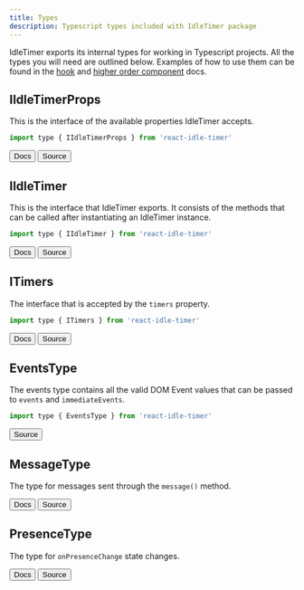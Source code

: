 ```yaml
---
title: Types
description: Typescript types included with IdleTimer package
---
```


IdleTimer exports its internal types for working in Typescript projects. All the types you will need are outlined below. Examples of how to use them can be found in the [hook](/docs/api/use-idle-timer) and [higher order component](/docs/api/with-idle-timer) docs.

## IIdleTimerProps

This is the interface of the available properties IdleTimer accepts.

```js
import type { IIdleTimerProps } from 'react-idle-timer'
```

<ButtonGroup>
  <Button as='a' href='/docs/api/props'>Docs</Button>
  <Button as='a' href='https://github.com/supremetechnopriest/react-idle-timer/blob/master/src/types/IIdleTimerProps.ts'>Source</Button>
</ButtonGroup>

## IIdleTimer

This is the interface that IdleTimer exports. It consists of the methods that can be called after instantiating an IdleTimer instance.

```js
import type { IIdleTimer } from 'react-idle-timer'
```

<ButtonGroup>
  <Button href='/docs/api/methods'>Docs</Button>
  <Button href='https://github.com/supremetechnopriest/react-idle-timer/blob/master/src/types/IIdleTimer.ts'>Source</Button>
</ButtonGroup>

## ITimers

The interface that is accepted by the `timers` property.

```js
import type { ITimers } from 'react-idle-timer'
```

<ButtonGroup>
  <Button href='/docs/api/props#timers'>Docs</Button>
  <Button href='https://github.com/supremetechnopriest/react-idle-timer/blob/master/src/types/ITimers.ts'>Source</Button>
</ButtonGroup>

## EventsType

The events type contains all the valid DOM Event values that can be passed to `events` and `immediateEvents`.

```js
import type { EventsType } from 'react-idle-timer'
```

<ButtonGroup>
  <Button href='https://github.com/supremetechnopriest/react-idle-timer/blob/master/src/types/EventsType.ts'>Source</Button>
</ButtonGroup>

## MessageType

The type for messages sent through the `message()` method.

<ButtonGroup>
  <Button href='/docs/api/methods#message'>Docs</Button>
  <Button href='https://github.com/supremetechnopriest/react-idle-timer/blob/master/src/types/MessageType.ts'>Source</Button>
</ButtonGroup>

## PresenceType

The type for `onPresenceChange` state changes.

<ButtonGroup>
  <Button href='/docs/api/props#onPresenceChange'>Docs</Button>
  <Button href='https://github.com/supremetechnopriest/react-idle-timer/blob/master/src/types/PresenceType.ts'>Source</Button>
</ButtonGroup>